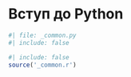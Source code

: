 # Вступ до Python

```python
#| file: _common.py
#| include: false
```

```r
#| include: false
source('_common.r')
```